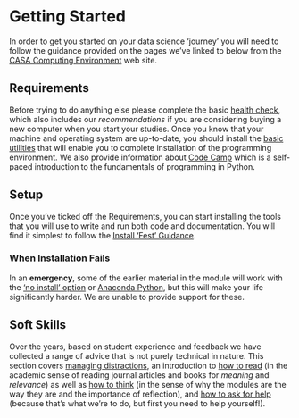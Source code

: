 # Getting Started

In order to get you started on your data science 'journey' you will need to follow the guidance provided on the pages we've linked to below from the [CASA Computing Environment](https://jreades.github.io/sds_env/) web site.

## Requirements {#sec-requirements}

Before trying to do anything else please complete the basic [health check](https://jreades.github.io/sds_env/req/health.html), which also includes our *recommendations* if you are considering buying a new computer when you start your studies. Once you know that your machine and operating system are up-to-date, you should install the [basic utilities](https://jreades.github.io/sds_env/req/base.html) that will enable you to complete installation of the programming environment. We also provide information about [Code Camp](https://jreades.github.io/sds_env/req/code_camp.html) which is a self-paced introduction to the fundamentals of programming in Python.

## Setup

Once you've ticked off the Requirements, you can start installing the tools that you will use to write and run both code and documentation. You will find it simplest to follow the [Install 'Fest' Guidance](https://jreades.github.io/sds_env/setup/install_fest.html).

::: {.callout-warning}

### When Installation Fails

In an **emergency**, some of the earlier material in the module will work with the ['no install' option](https://jreades.github.io/sds_env/setup/no_install.html) or [Anaconda Python](https://jreades.github.io/sds_env/setup/env.html#anaconda-python), but this will make your life significantly harder. We are unable to provide support for these.

:::

## Soft Skills

Over the years, based on student experience and feedback we have collected a range of advice that is not purely technical in nature. This section covers [managing distractions](https://jreades.github.io/sds_env/skills/attention.html), an introduction to [how to read](https://jreades.github.io/sds_env/skills/reading.html) (in the academic sense of reading journal articles and books for *meaning* and *relevance*) as well as [how to think](https://jreades.github.io/sds_env/skills/thinking.html) (in the sense of why the modules are the way they are and the importance of reflection), and [how to ask for help](https://jreades.github.io/sds_env/skills/help.html) (because that's what we're to do, but first you need to help yourself!).